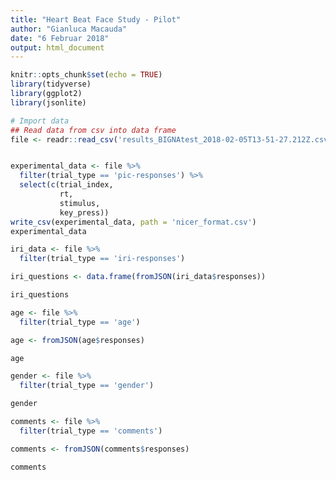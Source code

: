 ```yaml
---
title: "Heart Beat Face Study - Pilot"
author: "Gianluca Macauda"
date: "6 Februar 2018"
output: html_document
---
```


```r
knitr::opts_chunk$set(echo = TRUE)
library(tidyverse)
library(ggplot2)
library(jsonlite)
``` 

```r
# Import data
## Read data from csv into data frame
file <- readr::read_csv('results_BIGNAtest_2018-02-05T13-51-27.212Z.csv')


experimental_data <- file %>%
  filter(trial_type == 'pic-responses') %>%
  select(c(trial_index,
           rt,
           stimulus,
           key_press))
write_csv(experimental_data, path = 'nicer_format.csv')
experimental_data
```

```r
iri_data <- file %>%
  filter(trial_type == 'iri-responses')

iri_questions <- data.frame(fromJSON(iri_data$responses))

iri_questions

age <- file %>%
  filter(trial_type == 'age')

age <- fromJSON(age$responses)

age

gender <- file %>% 
  filter(trial_type == 'gender')

gender

comments <- file %>% 
  filter(trial_type == 'comments')

comments <- fromJSON(comments$responses)

comments
```





